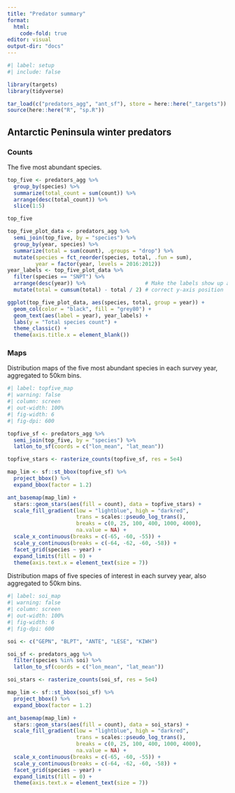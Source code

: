 ```yaml
---
title: "Predator summary"
format:
  html:
    code-fold: true
editor: visual
output-dir: "docs"
---
```


```r
#| label: setup
#| include: false

library(targets)
library(tidyverse)

tar_load(c("predators_agg", "ant_sf"), store = here::here("_targets"))
source(here::here("R", "sp.R"))
```

## Antarctic Peninsula winter predators

### Counts

The five most abundant species.

```r

top_five <- predators_agg %>% 
  group_by(species) %>% 
  summarize(total_count = sum(count)) %>% 
  arrange(desc(total_count)) %>%
  slice(1:5)

top_five
```

```r

top_five_plot_data <- predators_agg %>% 
  semi_join(top_five, by = "species") %>% 
  group_by(year, species) %>% 
  summarize(total = sum(count), .groups = "drop") %>% 
  mutate(species = fct_reorder(species, total, .fun = sum),
         year = factor(year, levels = 2016:2012))
year_labels <- top_five_plot_data %>% 
  filter(species == "SNPT") %>% 
  arrange(desc(year)) %>%                   # Make the labels show up at
  mutate(total = cumsum(total) - total / 2) # correct y-axis position

ggplot(top_five_plot_data, aes(species, total, group = year)) +
  geom_col(color = "black", fill = "grey80") +
  geom_text(aes(label = year), year_labels) +
  labs(y = "Total species count") +
  theme_classic() +
  theme(axis.title.x = element_blank())
```

### Maps

Distribution maps of the five most abundant species in each survey year, aggregated to 50km bins.

```r
#| label: topfive_map
#| warning: false
#| column: screen
#| out-width: 100%
#| fig-width: 6
#| fig-dpi: 600

topfive_sf <- predators_agg %>% 
  semi_join(top_five, by = "species") %>% 
  latlon_to_sf(coords = c("lon_mean", "lat_mean"))

topfive_stars <- rasterize_counts(topfive_sf, res = 5e4)

map_lim <- sf::st_bbox(topfive_sf) %>% 
  project_bbox() %>% 
  expand_bbox(factor = 1.2)

ant_basemap(map_lim) +
  stars::geom_stars(aes(fill = count), data = topfive_stars) +
  scale_fill_gradient(low = "lightblue", high = "darkred",
                      trans = scales::pseudo_log_trans(),
                      breaks = c(0, 25, 100, 400, 1000, 4000),
                      na.value = NA) +
  scale_x_continuous(breaks = c(-65, -60, -55)) +
  scale_y_continuous(breaks = c(-64, -62, -60, -58)) +
  facet_grid(species ~ year) +
  expand_limits(fill = 0) +
  theme(axis.text.x = element_text(size = 7))
```

Distribution maps of five species of interest in each survey year, also aggregated to 50km bins.

```r
#| label: soi_map
#| warning: false
#| column: screen
#| out-width: 100%
#| fig-width: 6
#| fig-dpi: 600

soi <- c("GEPN", "BLPT", "ANTE", "LESE", "KIWH")

soi_sf <- predators_agg %>% 
  filter(species %in% soi) %>% 
  latlon_to_sf(coords = c("lon_mean", "lat_mean"))

soi_stars <- rasterize_counts(soi_sf, res = 5e4)

map_lim <- sf::st_bbox(soi_sf) %>% 
  project_bbox() %>% 
  expand_bbox(factor = 1.2)

ant_basemap(map_lim) +
  stars::geom_stars(aes(fill = count), data = soi_stars) +
  scale_fill_gradient(low = "lightblue", high = "darkred",
                      trans = scales::pseudo_log_trans(),
                      breaks = c(0, 25, 100, 400, 1000, 4000),
                      na.value = NA) +
  scale_x_continuous(breaks = c(-65, -60, -55)) +
  scale_y_continuous(breaks = c(-64, -62, -60, -58)) +
  facet_grid(species ~ year) +
  expand_limits(fill = 0) +
  theme(axis.text.x = element_text(size = 7))
```
